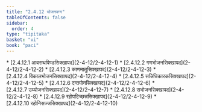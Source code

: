 ```yaml
---
title: "2.4.12 भोजनवग्ग"
tableOfContents: false
sidebar:
  order: 4
type: "tipitaka"
basket: "vi"
book: "paci"
---
```



<DynamicBreadcrumb />



<TableOfContents book="paci" section="2.4.12">
* [2.4.12.1 आवसथपिण्डसिक्खापद](2-4-12/2-4-12-1)
* [2.4.12.2 गणभोजनसिक्खापद](2-4-12/2-4-12-2)
* [2.4.12.3 काणमातुसिक्खापद](2-4-12/2-4-12-3)
* [2.4.12.4 विकालभोजनसिक्खापद](2-4-12/2-4-12-4)
* [2.4.12.5 सन्निधिकारकसिक्खापद](2-4-12/2-4-12-5)
* [2.4.12.6 दन्तपोनसिक्खापद](2-4-12/2-4-12-6)
* [2.4.12.7 उय्योजनसिक्खापद](2-4-12/2-4-12-7)
* [2.4.12.8 सभोजनसिक्खापद](2-4-12/2-4-12-8)
* [2.4.12.9 रहोपटिच्छन्नसिक्खापद](2-4-12/2-4-12-9)
* [2.4.12.10 रहोनिसज्जसिक्खापद](2-4-12/2-4-12-10)
</TableOfContents>